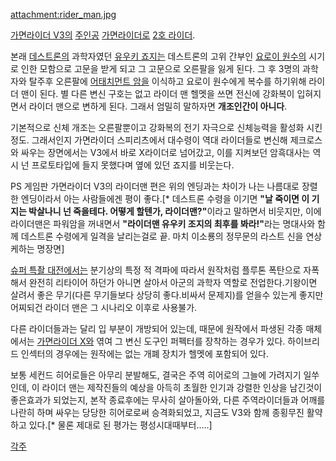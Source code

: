 attachment:rider_man.jpg

[[가면라이더 V3]]의 [[주인공]] [[가면라이더]]로 [[2호 라이더]].

본래 [[데스트론]]의 과학자였던 [[유우키 죠지]]는 데스트론의 고위 간부인 [[요로이 원수]]의 시기로 인한 모함으로 고문을 받게 되고 그 고문으로 오른팔을 잃게 된다. 그 후 3명의 과학자와 탈주후 오른팔에 [[어태치먼트 암]]을 이식하고 요로이 원수에게 복수를 하기위해 라이더 맨이 된다. 별 다른 변신 구호는 없고 라이더 맨 헬멧을 쓰면 전신에 강화복이 입혀지면서 라이더 맨으로 변하게 된다. 그래서 엄밀히 말하자면 '''개조인간이 아니다'''.

기본적으로 신체 개조는 오른팔뿐이고 강화복의 전기 자극으로 신체능력을 활성화 시킨 정도. 그래서인지 가면라이더 스피리츠에서 대수령이 역대 라이더들로 변신해 제크로스와 싸우는 장면에서는 V3에서 바로 X라이더로 넘어갔고, 이를 지켜보던 암흑대사는 역시 넌 프로토타입에 들지 못했다며 옆에 있던 죠지를 비웃는다.

PS 게임판 가면라이더 V3의 라이더맨 편은 위의 엔딩과는 차이가 나는 나름대로 장렬한 엔딩이라서 아는 사람들에겐 평이 좋다.[* 데스트론 수령을 이기면 '''"날 죽이면 이 기지는 박살나니 넌 죽을테다. 어떻게 할텐가, 라이더맨?"'''이라고 말하면서 비웃지만, 이에 라이더맨은 파워암을 꺼내면서  '''"라이더맨 유우키 조지의 최후를 봐라!"'''라는 명대사와 함께 데스트론 수령에게 일격을 날리는걸로 끝. 마치 이소룡의 정무문의 라스트 신을 연상케하는 명장면]

[[슈퍼 특촬 대전]]에서는 분기상의 특정 적 격파에 따라서 원작처럼 플루톤 폭탄으로 자폭해서 완전히 리타이어 하던가 아니면 살아서 아군의 과학자 역할로 전업한다.기왕이면 살려서 좋은 무기(다른 무기들보다 상당히 좋다.비싸서 문제지)를 얻을수 있는게 좋지만 어찌되건 라이더 맨은 그 시나리오 이후로 사용불가. 

다른 라이더들과는 달리 입 부분이 개방되어 있는데, 때문에 원작에서 파생된 각종 매체에서는 [[가면라이더 X]]와 엮여 그 변신 도구인 퍼펙터를 장착하는 경우가 있다. 하이브리드 인섹터의 경우에는 원작에는 없는 개폐 장치가 헬멧에 포함되어 있다.

보통 세컨드 히어로들은 아무리 분발해도, 결국은 주역 히어로의 그늘에 가려지기 일쑤인데, 이 라이더 맨는 제작진들의 예상을 아득히 초월한 인기과 강렬한 인상을 남긴것이 좋은효과가 되었는지, 본작 종료후에는 무사히 살아돌아와, 다른 주역라이더들과 어깨를 나란히 하며 싸우는 당당한 히어로로써 승격화되었고, 지금도 V3와 함께 종횡무진 활약하고 있다.[* 물론 제대로 된 평가는 평성시대때부터.....]

[[각주]]
